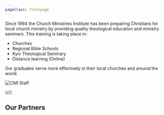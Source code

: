 ```yaml
---
pageClass: frontpage
---
```


Since 1994 the Church Ministries Institute has been preparing Christians for local church ministry by providing quality theological education and ministry seminars. This training is taking place in:

- Churches
- Regional Bible Schools
- Kyiv Theological Seminary
- Distance learning (Online)

Our graduates serve more effectively in their local churches and around the world.

<img src="/img/staff2.jpg" alt="CMI Staff" />

{/*<YouTubeVideoMDX ID="us_--1rT0nM" title="Intro video" />*/}

## Our Partners

<Partners locale="en" />
